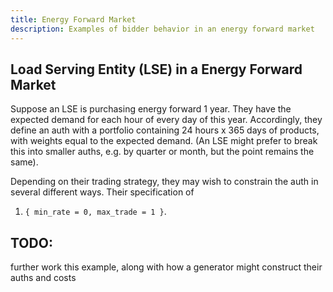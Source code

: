 ```yaml
---
title: Energy Forward Market
description: Examples of bidder behavior in an energy forward market
---
```


## Load Serving Entity (LSE) in a Energy Forward Market

Suppose an LSE is purchasing energy forward 1 year. They have the expected demand for each hour of every day of this year. Accordingly, they define
an auth with a portfolio containing 24 hours x 365 days of products, with weights equal to the expected demand. (An LSE might prefer to break this into smaller auths, e.g. by quarter or month, but the point remains the same).

Depending on their trading strategy, they may wish to constrain the auth in several different ways. Their specification of 
1. `{ min_rate = 0, max_trade = 1 }`.

## TODO:

further work this example, along with how a generator might construct their auths and costs